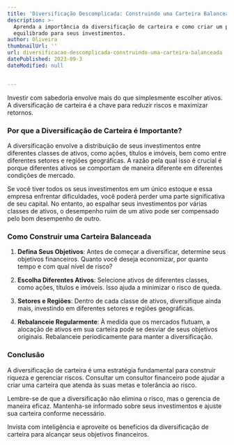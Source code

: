 ```yaml
---
title: 'Diversificação Descomplicada: Construindo uma Carteira Balanceada'
description: >-
  Aprenda a importância da diversificação de carteira e como criar um portfólio
  equilibrado para seus investimentos.
author: Oliveira
thumbnailUrl: ''
url: diversificacao-descomplicada-construindo-uma-carteira-balanceada
datePublished: 2023-09-3
dateModified: null


---
```


Investir com sabedoria envolve mais do que simplesmente escolher ativos. A diversificação de carteira é a chave para reduzir riscos e maximizar retornos.

### Por que a Diversificação de Carteira é Importante?

A diversificação envolve a distribuição de seus investimentos entre diferentes classes de ativos, como ações, títulos e imóveis, bem como entre diferentes setores e regiões geográficas. A razão pela qual isso é crucial é porque diferentes ativos se comportam de maneira diferente em diferentes condições de mercado.

Se você tiver todos os seus investimentos em um único estoque e essa empresa enfrentar dificuldades, você poderá perder uma parte significativa de seu capital. No entanto, ao espalhar seus investimentos por várias classes de ativos, o desempenho ruim de um ativo pode ser compensado pelo bom desempenho de outro.

### Como Construir uma Carteira Balanceada

1. **Defina Seus Objetivos**: Antes de começar a diversificar, determine seus objetivos financeiros. Quanto você deseja economizar, por quanto tempo e com qual nível de risco?

2. **Escolha Diferentes Ativos**: Selecione ativos de diferentes classes, como ações, títulos e imóveis. Isso ajuda a minimizar o risco de queda.

3. **Setores e Regiões**: Dentro de cada classe de ativos, diversifique ainda mais, investindo em diferentes setores e regiões geográficas.

4. **Rebalanceie Regularmente**: À medida que os mercados flutuam, a alocação de ativos em sua carteira pode se desviar de seus objetivos originais. Rebalanceie periodicamente para manter a diversificação.

### Conclusão

A diversificação de carteira é uma estratégia fundamental para construir riqueza e gerenciar riscos. Consultar um consultor financeiro pode ajudar a criar uma carteira que atenda às suas metas e tolerância ao risco.

Lembre-se de que a diversificação não elimina o risco, mas o gerencia de maneira eficaz. Mantenha-se informado sobre seus investimentos e ajuste sua carteira conforme necessário.

Invista com inteligência e aproveite os benefícios da diversificação de carteira para alcançar seus objetivos financeiros.
